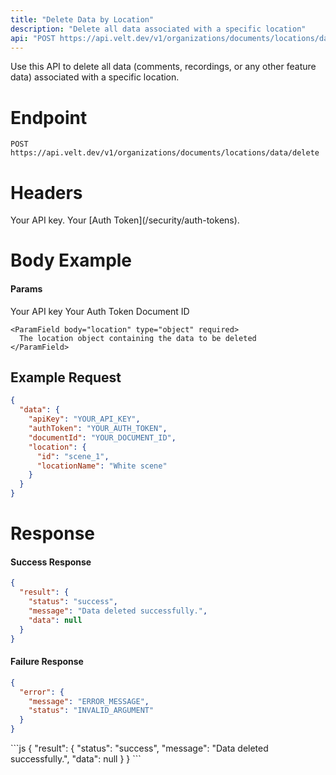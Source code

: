 ```yaml
---
title: "Delete Data by Location"
description: "Delete all data associated with a specific location"
api: "POST https://api.velt.dev/v1/organizations/documents/locations/data/delete"
---
```


Use this API to delete all data (comments, recordings, or any other feature data) associated with a specific location.

# Endpoint

`POST https://api.velt.dev/v1/organizations/documents/locations/data/delete`

# Headers

<ParamField header="x-velt-api-key" type="string" required>
  Your API key.
</ParamField>

<ParamField header="x-velt-auth-token" type="string" required>
  Your [Auth Token](/security/auth-tokens).
</ParamField>

# Body Example

#### Params

<ParamField body="data" type="object" required>
  <Expandable title="properties">
    <ParamField body="apiKey" type="string" required>
      Your API key
    </ParamField>
    <ParamField body="authToken" type="string" required>
      Your Auth Token
    </ParamField>
    <ParamField body="documentId" type="string" required>
      Document ID
    </ParamField>

    <ParamField body="location" type="object" required>
      The location object containing the data to be deleted
    </ParamField>
  </Expandable>
</ParamField>

## **Example Request**

```JSON
{
  "data": {
    "apiKey": "YOUR_API_KEY",
    "authToken": "YOUR_AUTH_TOKEN",
    "documentId": "YOUR_DOCUMENT_ID",
    "location": {
      "id": "scene_1",
      "locationName": "White scene"
    }
  }
}
```

# Response

#### Success Response

```JSON
{
  "result": {
    "status": "success",
    "message": "Data deleted successfully.",
    "data": null
  }
}
```

#### Failure Response

```JSON
{
  "error": {
    "message": "ERROR_MESSAGE",
    "status": "INVALID_ARGUMENT"
  }
}
```

<ResponseExample>
```js
{
  "result": {
    "status": "success",
    "message": "Data deleted successfully.",
    "data": null
  }
}
```
</ResponseExample>